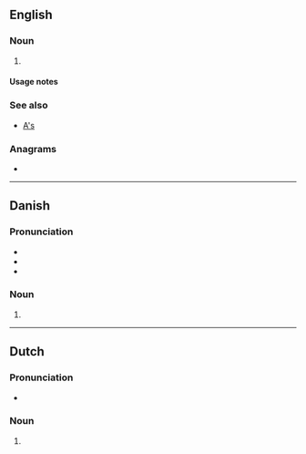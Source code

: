 {{also|Appendix:Variations of "as"}}
==English==

===Noun===
{{head|en|noun form}}

# {{plural of|en|a}}

====Usage notes====
{{U:en:plurals of letters}}

===See also===
* [[A's]]

===Anagrams===
* {{anagrams|en|a=as|S&A|S. A.|S.A.|SA|Sa|s.a.}}

----

==Danish==

===Pronunciation===
* {{IPA|da|/æːs/|[ˈæːs]}}
* {{rhymes|da|æːs}}
* {{audio|da|Da-cph-a&#39;s-letter.ogg|Audio (Copenhagen)}}

===Noun===
{{head|da|noun form}}

# {{inflection of|da|a||indef|gen|s}}

----

==Dutch==

===Pronunciation===
* {{audio|nl|Nl-a's.ogg|Audio}}

===Noun===
{{head|nl|noun plural form}}

# {{nl-noun form of|pl|a}}